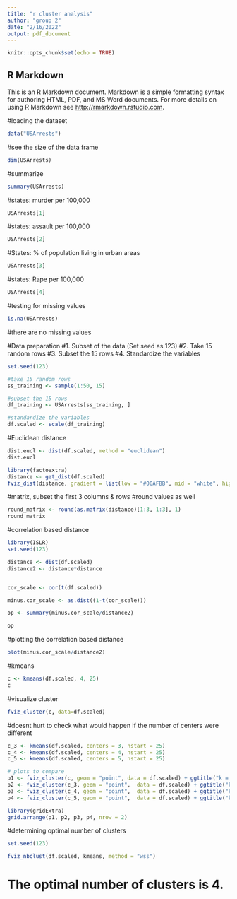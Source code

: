 ---
title: "r cluster analysis"
author: "group 2"
date: "2/16/2022"
output: pdf_document
---

```{r setup, include=FALSE}
knitr::opts_chunk$set(echo = TRUE)
```

## R Markdown

This is an R Markdown document. Markdown is a simple formatting syntax for authoring HTML, PDF, and MS Word documents. For more details on using R Markdown see <http://rmarkdown.rstudio.com>.


#loading the dataset
```{r}
data("USArrests")
```
#see the size of the data frame
```{r}
dim(USArrests)
```
#summarize
```{r}
summary(USArrests)
```

#states: murder per 100,000
```{r}
USArrests[1]
```
#states: assault per 100,000
```{r}
USArrests[2]
```
#States: % of population living in urban areas
```{r}
USArrests[3]
```
#states: Rape per 100,000
```{r}
USArrests[4]
```
#testing for missing values
```{r}
is.na(USArrests)
```
#there are no missing values


#Data preparation
#1. Subset of the data (Set seed as 123)
#2. Take 15 random rows
#3. Subset the 15 rows
#4. Standardize the variables 
```{r}
set.seed(123)

#take 15 random rows
ss_training <- sample(1:50, 15) 

#subset the 15 rows
df_training <- USArrests[ss_training, ]

#standardize the variables
df.scaled <- scale(df_training)
```

#Euclidean distance
```{r}
dist.eucl <- dist(df.scaled, method = "euclidean")
dist.eucl
```

```{r}
library(factoextra)
distance <- get_dist(df.scaled)
fviz_dist(distance, gradient = list(low = "#00AFBB", mid = "white", high = "#FC4E07"))
```

#matrix, subset the first 3 columns & rows
#round values as well
```{r}
round_matrix <- round(as.matrix(distance)[1:3, 1:3], 1)
round_matrix
```

#correlation based distance
```{r}
library(ISLR)
set.seed(123)

distance <- dist(df.scaled)
distance2 <- distance*distance


cor_scale <- cor(t(df.scaled))

minus.cor_scale <- as.dist((1-t(cor_scale)))

op <- summary(minus.cor_scale/distance2)

op
```

#plotting the correlation based distance
```{r}
plot(minus.cor_scale/distance2)
```


#kmeans
```{r}
c <- kmeans(df.scaled, 4, 25)
c
```
#visualize cluster
```{r}
fviz_cluster(c, data=df.scaled)
```
#doesnt hurt to check what would happen if the number of centers were different
```{r}

c_3 <- kmeans(df.scaled, centers = 3, nstart = 25)
c_4 <- kmeans(df.scaled, centers = 4, nstart = 25)
c_5 <- kmeans(df.scaled, centers = 5, nstart = 25)

# plots to compare
p1 <- fviz_cluster(c, geom = "point", data = df.scaled) + ggtitle("k = 2")
p2 <- fviz_cluster(c_3, geom = "point",  data = df.scaled) + ggtitle("k = 3")
p3 <- fviz_cluster(c_4, geom = "point",  data = df.scaled) + ggtitle("k = 4")
p4 <- fviz_cluster(c_5, geom = "point",  data = df.scaled) + ggtitle("k = 5")

library(gridExtra)
grid.arrange(p1, p2, p3, p4, nrow = 2)
```

#determining optimal number of clusters
```{r}
set.seed(123)

fviz_nbclust(df.scaled, kmeans, method = "wss")
```

# The optimal number of clusters is 4.
